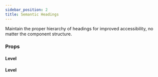 ```yaml
---
sidebar_position: 2
title: Semantic Headings
---
```



<Subtitle>
	Maintain the proper hierarchy of headings for improved accessibility, no matter the component
	structure.
</Subtitle>

<BrowserWindow>
	<DemoSemanticHeadings />
</BrowserWindow>
<br />

### Props

#### Level

<PropsTable name="Level" />

#### Level

<PropsTable name="Heading" />
